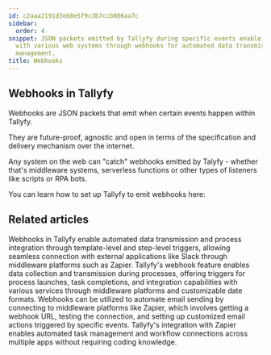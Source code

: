 ```yaml
---
id: c2aaa2191d3eb8e5f9c3b7ccb086aa7c
sidebar:
  order: 4
snippet: JSON packets emitted by Tallyfy during specific events enable seamless integration
  with various web systems through webhooks for automated data transmission and process
  management.
title: Webhooks
---
```


## Webhooks in Tallyfy

Webhooks are JSON packets that emit when certain events happen within Tallyfy.

They are future-proof, agnostic and open in terms of the specification and delivery mechanism over the internet.

Any system on the web can "catch" webhooks emitted by Talyfy - whether that's middleware systems, serverless functions or other types of listeners like scripts or RPA bots.

You can learn how to set up Tallyfy to emit webhooks here:



<PageTree />


## Related articles
<CardGrid>
<LinkTitleCard header="<b>Webhooks > Details about webhooks</b>" href="/products/pro/integrations/webhooks/how-to-set-up-webhooks-in-tallyfy/" > Webhooks in Tallyfy enable automated data transmission and process integration through template-level and step-level triggers, allowing seamless connection with external applications like Slack through middleware platforms such as Zapier. </LinkTitleCard>
<LinkTitleCard header="<b>Webhooks > Webhook scenarios</b>" href="/products/pro/integrations/webhooks/how-can-i-use-tallyfys-webhooks-feature/" > Tallyfy's webhook feature enables data collection and transmission during processes, offering triggers for process launches, task completions, and integration capabilities with various services through middleware platforms and customizable date formats. </LinkTitleCard>
<LinkTitleCard header="<b>Webhooks > Send emails using webhooks</b>" href="/products/pro/integrations/webhooks/how-can-i-send-emails-using-webhooks-in-tallyfy/" > Webhooks can be utilized to automate email sending by connecting to middleware platforms like Zapier, which involves getting a webhook URL, testing the connection, and setting up customized email actions triggered by specific events. </LinkTitleCard>
<LinkTitleCard header="<b>Middleware > Zapier</b>" href="/products/pro/integrations/middleware/zapier/" > Tallyfy's integration with Zapier enables automated task management and workflow connections across multiple apps without requiring coding knowledge. </LinkTitleCard>
</CardGrid>